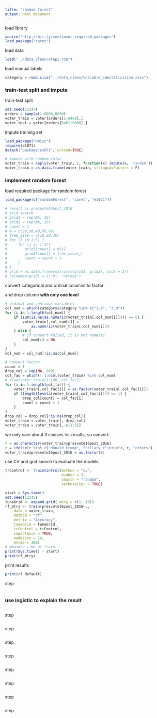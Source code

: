 ```yaml
---
title: "random forest"
output: html_document
---
```


load library

```r
source("http://bit.ly/sentiment_required_packages")
load_package("caret")
```

load data

```r
load("../data_clean/step3.rda")
```

load manual labels

```r
category = read.xlsx("../data_clean/variable_identification.xlsx")
```

### train-test split and impute

train-test split

```r
set.seed(12345)
orders = sample(1:8000,8000)
voter_train = voter[orders[1:6400],]
voter_test = voter[orders[6401:8000],]
```

impute training set

```r
load_package("Hmisc")
require(e1071)
detach("package:e1071", unload=TRUE)

# impute with random value
voter_train = apply(voter_train, 2, function(x) impute(x, 'random'))
voter_train = as.data.frame(voter_train, stringsAsFactors = F)
```

### implement random forest

load required package for random forest

```r
load_package(c("randomForest", "caret", "e1071"))
```

```r
# result is presvote16post_2016
# grid search
# grid1 = rep(NA, 15)
# grid2 = rep(NA, 15)
# count = 1
# m = c(20,30,40,50,60)
# tree_size = c(10,20,30)
# for (i in 1:5) {
#     for (j in 1:3){
#        grid1[count] = m[i]
#        grid2[count] = tree_size[j]
#        count = count + 1
#     }
# }
# grid = as.data.frame(matrix(c(grid1, grid2), ncol = 2))
# colnames(grid) = c("m", "ntrees")
```

convert categorical and ordinal columns to factor

and drop column **with only one level**

```r
# ordinal and contious variables
col_num = which(category$category %in% c("1.0", "3.0"))
for (i in 1:length(col_num)) {
    if (sum(is.na(as.numeric(voter_train[,col_num[i]]))) == 0) {
        voter_train[,col_num[i]] =
            as.numeric(voter_train[,col_num[i]])
    } else {
        # if convert failed, it is not numeric
        col_num[i] = NA
    }
}
col_num = col_num[!is.na(col_num)]
```

```r
# convert factor
count = 1
drop_col = rep(NA, 200)
col_fac = which(! 1:ncol(voter_train) %in% col_num)
# View(voter_train[1:100, col_fac])
for (i in 1:length(col_fac)) {
    voter_train[,col_fac[i]] = as.factor(voter_train[,col_fac[i]])
    if (length(levels(voter_train[,col_fac[i]])) <= 1) {
        drop_col[count] = col_fac[i]
        count = count + 1
    }
}
drop_col = drop_col[!is.na(drop_col)]
voter_train = voter_train[,-drop_col]
voter_train = voter_train[,-c(1:2)]
```

we only care about 3 classes for results, so convert:

```r
r = as.character(voter_train$presvote16post_2016)
r = ifelse(r %in% c("donald trump", "hillary clinton"), r, "others")
voter_train$presvote16post_2016 = as.factor(r)
```

use CV and grid search to evaluate the models

```r
trControl <- trainControl(method = "cv",
                          number = 5,
                          search = "random",
                          verboseIter = TRUE)
```

```r
start = Sys.time()
set.seed(12345)
tuneGrid <- expand.grid(.mtry = c(1: 10))
rf_mtry <- train(presvote16post_2016~.,
    data = voter_train,
    method = "rf",
    metric = "Accuracy",
    tuneGrid = tuneGrid,
    trControl = trControl,
    importance = TRUE,
    nodesize = 14,
    ntree = 300)
# measure time of train
print(Sys.time() - start)
print(rf_mtry)
```

print results

```r
print(rf_default)
```

step

```r

```

### use logistic to explain the result

```r

```

step

```r

```

step

```r

```

step

```r

```

step

```r

```

step

```r

```

step

```r

```

step

```r

```

step

```r

```